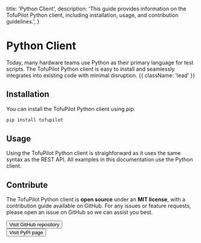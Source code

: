   title: 'Python Client',
  description: 'This guide provides information on the TofuPilot Python client, including installation, usage, and contribution guidelines.',
}

# Python Client

Today, many hardware teams use Python as their primary language for test scripts. The TofuPilot Python client is easy to install and seamlessly integrates into existing code with minimal disruption. {{ className: 'lead' }}

## Installation

You can install the TofuPilot Python client using pip.

```bash
pip install tofupilot
```

## Usage

Using the TofuPilot Python client is straighforward as it uses the same syntax as the REST API. All examples in this documentation use the Python client.

## Contribute

The TofuPilot Python client is **open source** under an **MIT license**, with a contribution guide available on GitHub. For any issues or feature requests, please open an issue on GitHub so we can assist you best.

<div className="not-prose">
  <Button
    href="https://github.com/tofupilot/python-client"
    variant="text"
    arrow="right"
    target="_blank"
    rel="noopener"
  >
    Visit GitHub repository
  </Button>
</div>

<div className="not-prose mt-8">
  <Button
    href="https://pypi.org/project/tofupilot/"
    variant="text"
    arrow="right"
    target="_blank"
    rel="noopener"
  >
    Visit PyPi page
  </Button>
</div>
